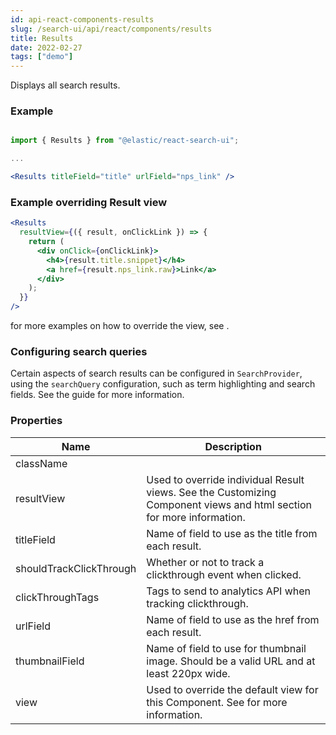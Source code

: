 ```yaml
---
id: api-react-components-results
slug: /search-ui/api/react/components/results
title: Results
date: 2022-02-27
tags: ["demo"]
---
```


Displays all search results.

### Example

```jsx

import { Results } from "@elastic/react-search-ui";

...

<Results titleField="title" urlField="nps_link" />
```

### Example overriding Result view

```jsx
<Results
  resultView={({ result, onClickLink }) => {
    return (
      <div onClick={onClickLink}>
        <h4>{result.title.snippet}</h4>
        <a href={result.nps_link.raw}>Link</a>
      </div>
    );
  }}
/>
```

for more examples on how to override the view, see <DocLink id="guides-customizing-styles-and-html" section="results-component" text="Customizing styles and HTML" />.

### Configuring search queries

Certain aspects of search results can be configured in `SearchProvider`, using the `searchQuery` configuration, such as
term highlighting and search fields. See the <DocLink
  id="api-core-configuration"
  section="search-query-queryconfig"
  text="Search Query Configuration"
/> guide
for more information.

### Properties

| Name                    | Description                                                                                                                                                                                                   |
| ----------------------- | ------------------------------------------------------------------------------------------------------------------------------------------------------------------------------------------------------------- |
| className               |                                                                                                                                                                                                               |
| resultView              | Used to override individual Result views. See the Customizing Component views and html section for more information.                                                                                          |
| titleField              | Name of field to use as the title from each result.                                                                                                                                                           |
| shouldTrackClickThrough | Whether or not to track a clickthrough event when clicked.                                                                                                                                                    |
| clickThroughTags        | Tags to send to analytics API when tracking clickthrough.                                                                                                                                                     |
| urlField                | Name of field to use as the href from each result.                                                                                                                                                            |
| thumbnailField          | Name of field to use for thumbnail image. Should be a valid URL and at least 220px wide.                                                                                                                      |
| view                    | Used to override the default view for this Component. See <DocLink id="guides-customizing-styles-and-html" section="customizing-html" text="Customization: Component views and HTML" /> for more information. |
